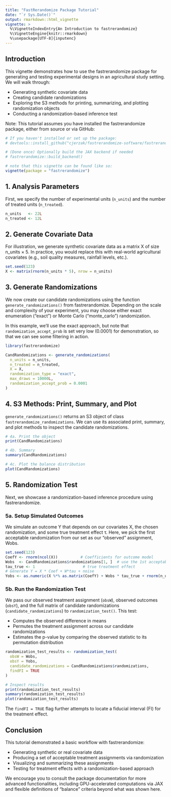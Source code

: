 ```yaml
---
title: "FastRerandomize Package Tutorial"
date: "`r Sys.Date()`"
output: rmarkdown::html_vignette
vignette: >
  %\VignetteIndexEntry{An Introduction to fastrerandomize}
  %\VignetteEngine{knitr::rmarkdown}
  %\usepackage[UTF-8]{inputenc}
---
```


## Introduction

This vignette demonstrates how to use the fastrerandomize package for generating and testing experimental designs in an agricultural study setting. We will walk through:

* Generating synthetic covariate data
* Creating candidate randomizations
* Exploring the S3 methods for printing, summarizing, and plotting randomization objects
* Conducting a randomization-based inference test

Note: This tutorial assumes you have installed the fastrerandomize package, either from source or via GitHub:

```r
# If you haven't installed or set up the package:
# devtools::install_github("cjerzak/fastrerandomize-software/fastrerandomize")

# (Done once) Optionally build the JAX backend if needed
# fastrerandomize::build_backend()

# note that this vignette can be found like so: 
vignette(package = "fastrerandomize")
```

## 1. Analysis Parameters

First, we specify the number of experimental units (`n_units`) and the number of treated units (`n_treated`).

```r
n_units   <- 22L
n_treated <- 12L
```

## 2. Generate Covariate Data

For illustration, we generate synthetic covariate data as a matrix X of size n_units × 5. In practice, you would replace this with real-world agricultural covariates (e.g., soil quality measures, rainfall levels, etc.).

```r
set.seed(123)
X <- matrix(rnorm(n_units * 5), nrow = n_units)
```

## 3. Generate Randomizations

We now create our candidate randomizations using the function `generate_randomizations()` from fastrerandomize. Depending on the scale and complexity of your experiment, you may choose either exact enumeration ("exact") or Monte Carlo ("monte_carlo") randomization.

In this example, we'll use the exact approach, but note that `randomization_accept_prob` is set very low (0.0001) for demonstration, so that we can see some filtering in action.

```r
library(fastrerandomize)

CandRandomizations <- generate_randomizations(
  n_units = n_units,
  n_treated = n_treated,
  X = X,
  randomization_type = "exact", 
  max_draws = 10000L,
  randomization_accept_prob = 0.0001
)
```

## 4. S3 Methods: Print, Summary, and Plot

`generate_randomizations()` returns an S3 object of class `fastrerandomize_randomizations`. We can use its associated print, summary, and plot methods to inspect the candidate randomizations.

```r
# 4a. Print the object
print(CandRandomizations)

# 4b. Summary
summary(CandRandomizations)

# 4c. Plot the balance distribution
plot(CandRandomizations)
```

## 5. Randomization Test

Next, we showcase a randomization-based inference procedure using fastrerandomize.

### 5a. Setup Simulated Outcomes

We simulate an outcome Y that depends on our covariates X, the chosen randomization, and some true treatment effect τ. Here, we pick the first acceptable randomization from our set as our "observed" assignment, Wobs.

```r
set.seed(123)
CoefY <- rnorm(ncol(X))          # Coefficients for outcome model
Wobs  <- CandRandomizations$randomizations[1, ]  # use the 1st acceptable randomization
tau_true <- 1                     # true treatment effect
# Generate Y = X * Coef + W*tau + noise
Yobs <- as.numeric(X %*% as.matrix(CoefY) + Wobs * tau_true + rnorm(n_units, sd = 0.1))
```

### 5b. Run the Randomization Test

We pass our observed treatment assignment (`obsW`), observed outcomes (`obsY`), and the full matrix of candidate randomizations (`candidate_randomizations`) to `randomization_test()`. This test:

* Computes the observed difference in means
* Permutes the treatment assignment across our candidate randomizations
* Estimates the p-value by comparing the observed statistic to its permutation distribution

```r
randomization_test_results <- randomization_test(
  obsW = Wobs,
  obsY = Yobs,
  candidate_randomizations = CandRandomizations$randomizations,
  findFI = TRUE
)

# Inspect results
print(randomization_test_results)
summary(randomization_test_results)
plot(randomization_test_results)
```

The `findFI = TRUE` flag further attempts to locate a fiducial interval (FI) for the treatment effect.

## Conclusion

This tutorial demonstrated a basic workflow with fastrerandomize:

* Generating synthetic or real covariate data
* Producing a set of acceptable treatment assignments via randomization
* Visualizing and summarizing these assignments
* Testing for treatment effects with a randomization-based approach

We encourage you to consult the package documentation for more advanced functionalities, including GPU-accelerated computations via JAX and flexible definitions of "balance" criteria beyond what was shown here.
